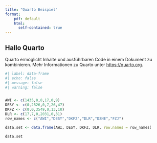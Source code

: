 ```yaml
---
title: "Quarto Beispiel"
format:
    pdf: default
    html: 
      self-contained: true
---
```


## Hallo Quarto

Quarto ermöglicht Inhalte und ausführbaren Code in einem 
Dokument zu kombinieren. Mehr Informationen zu Quarto 
unter <https://quarto.org>.

```r
#| label: data-frame
#| echo: false
#| message: false
#| warning: false


AWI <- c(1435,0,0,17,0,9)
DESY <- c(0,2526,0,7,26,47)
DKFZ <- c(0,0,3549,0,13,10)
DLR <- c(17,7,0,2031,0,31)
row_names <- c("AWI","DESY","DKFZ","DLR","DZNE","FZJ")

data.set <- data.frame(AWI, DESY, DKFZ, DLR, row.names = row_names)

data.set
```